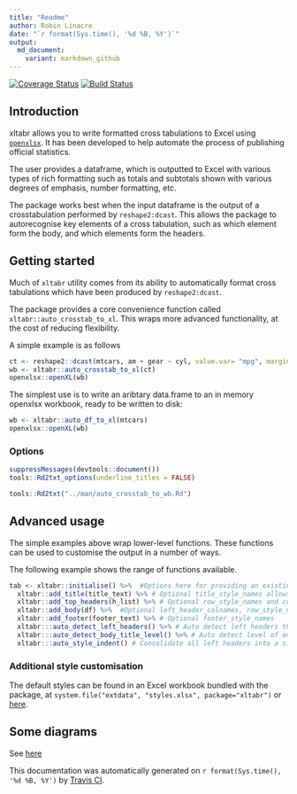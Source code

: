 ```yaml
---
title: "Readme"
author: Robin Linacre
date: "`r format(Sys.time(), '%d %B, %Y')`"
output:
  md_document:
    variant: markdown_github
---
```


[![Coverage Status](https://img.shields.io/codecov/c/github/moj-analytical-services/xltabr/dev.svg)](https://codecov.io/github/moj-analytical-services/xltabr?branch=dev)
[![Build Status](https://travis-ci.org/moj-analytical-services/xltabr.svg?branch=dev)](https://travis-ci.org/moj-analytical-services/xltabr)

## Introduction

xltabr allows you to write formatted cross tabulations to Excel using [`openxlsx`](https://github.com/awalker89/openxlsx).  It has been developed to help automate the process of publishing official statistics.

The user provides a dataframe, which is outputted to Excel with various types of rich formatting such as totals and subtotals shown with various degrees of emphasis, number formatting, etc.

The package works best when the input dataframe is the output of a crosstabulation performed by `reshape2:dcast`.  This allows the package to autorecognise key elements of a cross tabulation, such as which element form the body, and which elements form the headers.

## Getting started

Much of `xltabr` utility comes from its ability to automatically format cross tabulations which have been produced by `reshape2:dcast`.

The package provides a core convenience function called `xltabr::auto_crosstab_to_xl`. This wraps more advanced functionality, at the cost of reducing flexibility. 

A simple example is as follows

```r
ct <- reshape2::dcast(mtcars, am + gear ~ cyl, value.var= "mpg", margins=c("am", "gear"), fun.aggregate = mean)
wb <- xltabr::auto_crosstab_to_xl(ct)
openxlsx::openXL(wb)
```

The simplest use is to write an aribtary data.frame to an in memory openxlsx workbook, ready to be written to disk:

```r
wb <- xltabr::auto_df_to_xl(mtcars)
openxlsx::openXL(wb)
```


### Options 

```r
suppressMessages(devtools::document())
tools::Rd2txt_options(underline_titles = FALSE)
```

```r
tools::Rd2txt("../man/auto_crosstab_to_wb.Rd")
```
## Advanced usage

The simple examples above wrap lower-level functions.  These functions can be used to customise the output in a number of ways.

The following example shows the range of functions available.

```r

tab <- xltabr::initialise() %>%  #Options here for providing an existing workbook, changing worksheet name, and position of table in wb
  xltabr::add_title(title_text) %>% # Optional title_style_names allows user to specify formatting
  xltabr::add_top_headers(h_list) %>% # Optional row_style_names and col_style_names allows custom formatting
  xltabr::add_body(df) %>%  #Optional left_header_colnames, row_style_names, left_header_style_names col_style names
  xltabr::add_footer(footer_text) %>% # Optional footer_style_names
  xltabr:::auto_detect_left_headers() %>% # Auto detect left headers through presence of keyword, default = '(all)'
  xltabr:::auto_detect_body_title_level() %>% # Auto detect level of emphasis of each row in body, through presence of keyword
  xltabr:::auto_style_indent() # Consolidate all left headers into a single column, with indentation to signify emphasis level
```

### Additional style customisation

The default styles can be found in an Excel workbook bundled with the package, at `system.file("extdata", "styles.xlsx", package="xltabr")` or [here](https://github.com/moj-analytical-services/xltabr/blob/dev/inst/extdata/styles.xlsx).

## Some diagrams

See [here](https://drive.google.com/file/d/0BwYwuy7YhhdxY2hGQnVGNFN6QkE/view?usp=sharing)

This documentation was automatically generated on `r format(Sys.time(), '%d %B, %Y')` by [Travis CI](https://travis-ci.org/).
